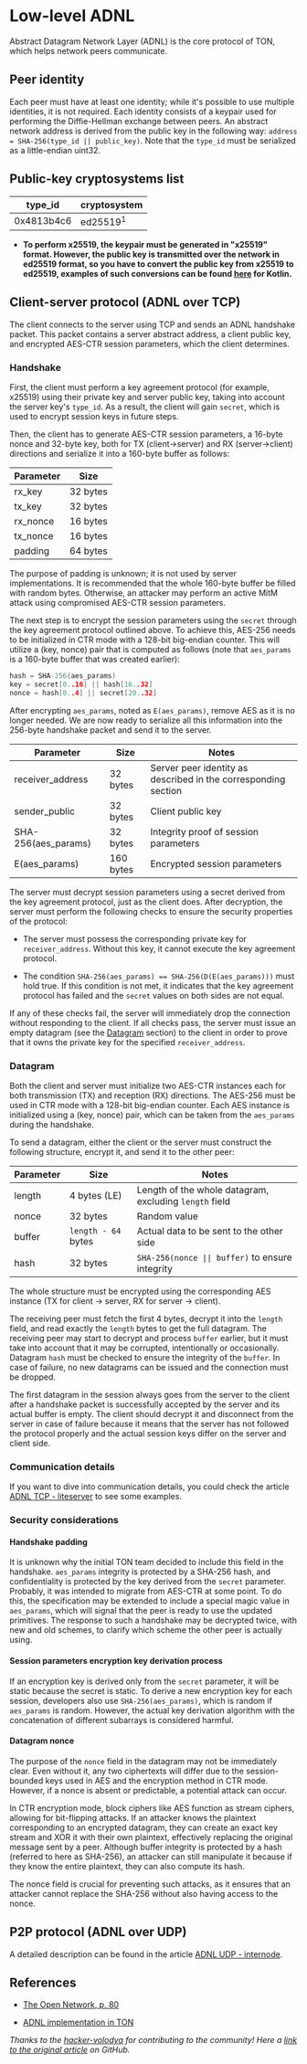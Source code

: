 
# Low-level ADNL

Abstract Datagram Network Layer (ADNL) is the core protocol of TON, which helps network peers communicate.

## Peer identity

Each peer must have at least one identity; while it's possible to use multiple identities, it is not required. Each identity consists of a keypair used for performing the Diffie-Hellman exchange between peers. An abstract network address is derived from the public key in the following way: `address = SHA-256(type_id || public_key)`. Note that the `type_id` must be serialized as a little-endian uint32.

## Public-key cryptosystems list

| type_id | cryptosystem |
|------------|---------------------|
| 0x4813b4c6 | ed25519<sup>1</sup> |

- **To perform x25519, the keypair must be generated in "x25519" format. However, the public key is transmitted over the network in ed25519 format, so you have to convert the public key from x25519 to ed25519, examples of such conversions can be found [here](https://github.com/andreypfau/curve25519-kotlin/blob/f008dbc2c0ebc3ed6ca5d3251ffb7cf48edc91e2/src/commonMain/kotlin/curve25519/MontgomeryPoint.kt#L39) for Kotlin.**

## Client-server protocol (ADNL over TCP)

The client connects to the server using TCP and sends an ADNL handshake packet. This packet contains a server abstract address, a client public key, and encrypted AES-CTR session parameters, which the client determines.

### Handshake

First, the client must perform a key agreement protocol (for example, x25519) using their private key and server public key, taking into account the server key's `type_id`. As a result, the client will gain `secret`, which is used to encrypt session keys in future steps.

Then, the client has to generate AES-CTR session parameters, a 16-byte nonce and 32-byte key, both for TX (client->server) and RX (server->client) directions and serialize it into a 160-byte buffer as follows:

| Parameter | Size |
|--------------|----------|
| rx_key | 32 bytes |
| tx_key | 32 bytes |
| rx_nonce | 16 bytes |
| tx_nonce | 16 bytes |
| padding | 64 bytes |


The purpose of padding is unknown; it is not used by server implementations. It is recommended that the whole 160-byte buffer be filled with random bytes. Otherwise, an attacker may perform an active MitM attack using compromised AES-CTR session parameters.

The next step is to encrypt the session parameters using the `secret` through the key agreement protocol outlined above. To achieve this, AES-256 needs to be initialized in CTR mode with a 128-bit big-endian counter. This will utilize a (key, nonce) pair that is computed as follows (note that `aes_params` is a 160-byte buffer that was created earlier):

```cpp
hash = SHA-256(aes_params)
key = secret[0..16] || hash[16..32]
nonce = hash[0..4] || secret[20..32]
```

After encrypting `aes_params`, noted as `E(aes_params)`, remove AES as it is no longer needed. We are now ready to serialize all this information into the 256-byte handshake packet and send it to the server.

| Parameter | Size | Notes |
|---------------------|-----------|------------------------------------------------------------|
| receiver_address | 32 bytes | Server peer identity as described in the corresponding section |
| sender_public | 32 bytes | Client public key |
| SHA-256(aes_params) | 32 bytes | Integrity proof of session parameters |
| E(aes_params) | 160 bytes | Encrypted session parameters |

The server must decrypt session parameters using a secret derived from the key agreement protocol, just as the client does. After decryption, the server must perform the following checks to ensure the security properties of the protocol:

- The server must possess the corresponding private key for `receiver_address`. Without this key, it cannot execute the key agreement protocol.

- The condition `SHA-256(aes_params) == SHA-256(D(E(aes_params)))` must hold true. If this condition is not met, it indicates that the key agreement protocol has failed and the `secret` values on both sides are not equal.

If any of these checks fail, the server will immediately drop the connection without responding to the client. If all checks pass, the server must issue an empty datagram (see the [Datagram](#datagram) section) to the client in order to prove that it owns the private key for the specified `receiver_address`.

### Datagram

Both the client and server must initialize two AES-CTR instances each for both transmission (TX) and reception (RX) directions. The AES-256 must be used in CTR mode with a 128-bit big-endian counter. Each AES instance is initialized using a (key, nonce) pair, which can be taken from the `aes_params` during the handshake.

To send a datagram, either the client or the server must construct the following structure, encrypt it, and send it to the other peer:

| Parameter | Size | Notes |
|-----------|----------------------|------------------------------------------------------------|
| length | 4 bytes (LE) | Length of the whole datagram, excluding `length` field |
| nonce | 32 bytes | Random value |
| buffer | `length - 64` bytes | Actual data to be sent to the other side |
| hash | 32 bytes | `SHA-256(nonce \|\| buffer)` to ensure integrity |

The whole structure must be encrypted using the corresponding AES instance (TX for client -> server, RX for server -> client).

The receiving peer must fetch the first 4 bytes, decrypt it into the `length` field, and read exactly the `length` bytes to get the full datagram. The receiving peer may start to decrypt and process `buffer` earlier, but it must take into account that it may be corrupted, intentionally or occasionally. Datagram `hash` must be checked to ensure the integrity of the `buffer`. In case of failure, no new datagrams can be issued and the connection must be dropped.

The first datagram in the session always goes from the server to the client after a handshake packet is successfully accepted by the server and its actual buffer is empty. The client should decrypt it and disconnect from the server in case of failure because it means that the server has not followed the protocol properly and the actual session keys differ on the server and client side.

### Communication details

If you want to dive into communication details, you could check the article [ADNL TCP - liteserver](/v3/documentation/network/protocols/adnl/adnl-tcp) to see some examples.

### Security considerations

#### Handshake padding

It is unknown why the initial TON team decided to include this field in the handshake. `aes_params` integrity is protected by a SHA-256 hash, and confidentiality is protected by the key derived from the `secret` parameter. Probably, it was intended to migrate from AES-CTR at some point. To do this, the specification may be extended to include a special magic value in `aes_params`, which will signal that the peer is ready to use the updated primitives. The response to such a handshake may be decrypted twice, with new and old schemes, to clarify which scheme the other peer is actually using.

#### Session parameters encryption key derivation process

If an encryption key is derived only from the `secret` parameter, it will be static because the secret is static. To derive a new encryption key for each session, developers also use `SHA-256(aes_params)`, which is random if `aes_params` is random. However, the actual key derivation algorithm with the concatenation of different subarrays is considered harmful.

#### Datagram nonce

The purpose of the `nonce` field in the datagram may not be immediately clear. Even without it, any two ciphertexts will differ due to the session-bounded keys used in AES and the encryption method in CTR mode. However, if a nonce is absent or predictable, a potential attack can occur. 

In CTR encryption mode, block ciphers like AES function as stream ciphers, allowing for bit-flipping attacks. If an attacker knows the plaintext corresponding to an encrypted datagram, they can create an exact key stream and XOR it with their own plaintext, effectively replacing the original message sent by a peer. Although buffer integrity is protected by a hash (referred to here as SHA-256), an attacker can still manipulate it because if they know the entire plaintext, they can also compute its hash. 

The nonce field is crucial for preventing such attacks, as it ensures that an attacker cannot replace the SHA-256 without also having access to the nonce.

## P2P protocol (ADNL over UDP)

A detailed description can be found in the article [ADNL UDP - internode](/v3/documentation/network/protocols/adnl/adnl-udp).

## References

- [The Open Network, p. 80](https://ton.org/whitepaper.pdf#80)

- [ADNL implementation in TON](https://github.com/ton-blockchain/ton/tree/master/adnl)

_Thanks to the [hacker-volodya](https://github.com/hacker-volodya) for contributing to the community!_
_Here a [link to the original article](https://github.com/tonstack/ton-docs/tree/main/ADNL) on GitHub._
<Feedback />

